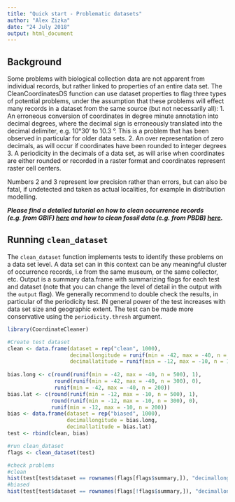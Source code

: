 ```yaml
---
title: "Quick start - Problematic datasets"
author: "Alex Zizka"
date: "24 July 2018"
output: html_document
---
```

## Background
Some problems with biological collection data are not apparent from individual records, but rather linked to properties of an entire data set. The CleanCoordinatesDS function can use dataset properties to flag three types of potential problems, under the assumption that these problems will effect many records in a dataset from the same source (but not necessarily all): 
1. An erroneous conversion of coordinates in degree minute annotation into decimal degrees, where the decimal sign is erroneously translated into the decimal delimiter, e.g. 10°30' to 10.3 °. This is a problem that has been observed in particular for older data sets.
2. An over representation of zero decimals, as will occur if coordinates have been rounded to integer degrees
3. A periodicity in the decimals of a data set, as will arise when coordinates are either rounded or recorded in a raster format and coordinates represent raster cell centers.

Numbers 2 and 3 represent low precision rather than errors, but can also be fatal, if undetected and taken as actual localities, for example in distribution modelling.

***Please find a detailed tutorial on how to clean occurrence records (e.g. from GBIF) [here](https://azizka.github.io/CoordinateCleaner/articles/Cleaning_GBIF_data_with_CoordinateCleaner.html) and how to clean fossil data (e.g. from PBDB) [here](https://azizka.github.io/CoordinateCleaner/articles/Cleaning_PBDB_fossils_with_CoordinateCleaner.html).***

## Running `clean_dataset`
The `clean_dataset` function implements tests to identify these problems on a data set level. A data set can in this context can be any meaningful cluster of occurrence records, i.e from the same museum, or the same collector, etc. Output is a summary data.frame with summarizing flags for each test and dataset (note that you can change the level of detail in the output with the `output` flag). We generally recommend to double check the results, in particular of the periodicity test. IN general power of the test increases with data set size and geographic extent. The test can be made more conservative using the `periodicity.thresh` argument.

```r
library(CoordinateCleaner)

#Create test dataset
clean <- data.frame(dataset = rep("clean", 1000),
                    decimallongitude = runif(min = -42, max = -40, n = 1000),
                    decimallatitude = runif(min = -12, max = -10, n = 1000))
                    
bias.long <- c(round(runif(min = -42, max = -40, n = 500), 1),
               round(runif(min = -42, max = -40, n = 300), 0),
               runif(min = -42, max = -40, n = 200))
bias.lat <- c(round(runif(min = -12, max = -10, n = 500), 1),
              round(runif(min = -12, max = -10, n = 300), 0),
              runif(min = -12, max = -10, n = 200))
bias <- data.frame(dataset = rep("biased", 1000),
                   decimallongitude = bias.long,
                   decimallatitude = bias.lat)
test <- rbind(clean, bias)

#run clean_dataset
flags <- clean_dataset(test)

#check problems
#clean
hist(test[test$dataset == rownames(flags[flags$summary,]), "decimallongitude"])
#biased
hist(test[test$dataset == rownames(flags[!flags$summary,]), "decimallongitude"])
```
